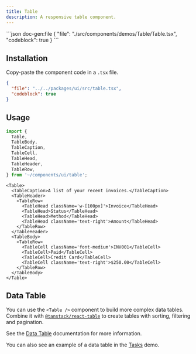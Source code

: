 ```yaml
---
title: Table
description: A responsive table component.
---
```


<ComponentPreview name='table'>
```json doc-gen:file
{
  "file": "./src/components/demos/Table/Table.tsx",
  "codeblock": true
}
```
</ComponentPreview>

## Installation

Copy-paste the component code in a `.tsx` file.

<div className='not-prose [&_figure]:max-h-[320px] [&_figure]:overflow-y-auto'>

```json doc-gen:file
{
  "file": "../../packages/ui/src/table.tsx",
  "codeblock": true
}
```

</div>

## Usage

```ts
import {
  Table,
  TableBody,
  TableCaption,
  TableCell,
  TableHead,
  TableHeader,
  TableRow,
} from '~/components/ui/table';
```

```tsx
<Table>
  <TableCaption>A list of your recent invoices.</TableCaption>
  <TableHeader>
    <TableRow>
      <TableHead className='w-[100px]'>Invoice</TableHead>
      <TableHead>Status</TableHead>
      <TableHead>Method</TableHead>
      <TableHead className='text-right'>Amount</TableHead>
    </TableRow>
  </TableHeader>
  <TableBody>
    <TableRow>
      <TableCell className='font-medium'>INV001</TableCell>
      <TableCell>Paid</TableCell>
      <TableCell>Credit Card</TableCell>
      <TableCell className='text-right'>$250.00</TableCell>
    </TableRow>
  </TableBody>
</Table>
```

## Data Table

You can use the `<Table />` component to build more complex data tables. Combine it with [`@tanstack/react-table`](https://tanstack.com/table/v8) to create tables with sorting, filtering and pagination.

See the [Data Table](https://ui.shadcn.com/docs/components/data-table) documentation for more information.

You can also see an example of a data table in the [Tasks](https://ui.shadcn.com/examples/tasks) demo.
